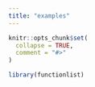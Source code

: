 ```yaml
---
title: "examples"
---
```


```r
knitr::opts_chunk$set(
  collapse = TRUE,
  comment = "#>"
)
```

```r
library(functionlist)
```
